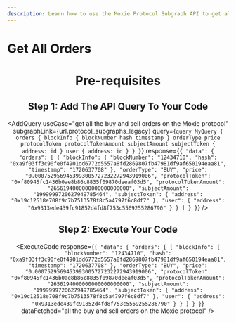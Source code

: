 ```yaml
---
description: Learn how to use the Moxie Protocol Subgraph API to get all buy and sell orders on the Moxie protocol.
---
```



# Get All Orders

<Header
  useCase="get all the buy and sell orders on the Moxie protocol"
  apiName="Moxie Protocol Subgraph"
/>

# Pre-requisites

<Prerequisites apiName="Moxie Protocol Subgraph" />

## Step 1: Add The API Query To Your Code

<AddQuery
  useCase="get all the buy and sell orders on the Moxie protocol"
  subgraphLink={url.protocol_subgraphs_legacy}
  query={`query MyQuery {
  orders {
    blockInfo {
      blockNumber
      hash
      timestamp
    }
    orderType
    price
    protocolToken
    protocolTokenAmount
    subjectAmount
    subjectToken {
      address: id
    }
    user {
      address: id
    }
  }
}`}
  response={`{
  "data": {
    "orders": [
      {
        "blockInfo": {
          "blockNumber": "12434710",
          "hash": "0xa9f03ff3c90fe0f4901dd6772d5557a8fd2869807fb47981df9af650194eaa81",
          "timestamp": "1720637708"
        },
        "orderType": "BUY",
        "price": "0.0007529569453993005727232272943919006",
        "protocolToken": "0xf80945fc1436b0ae8b86c8835f09870deeaf03d5",
        "protocolTokenAmount": "2656194000000000000000000",
        "subjectAmount": "1999999720627949785464",
        "subjectToken": {
          "address": "0x19c12518e708f9c7b7513578f8c5a4797f6c8df7"
        },
        "user": {
          "address": "0x9313ede439fc91852d4fd8f753c5569255286790"
        }
      }
    ]
  }
}`}
/>

## Step 2: Execute Your Code

<ExecuteCode
  response={`{
  "data": {
    "orders": [
      {
        "blockInfo": {
          "blockNumber": "12434710",
          "hash": "0xa9f03ff3c90fe0f4901dd6772d5557a8fd2869807fb47981df9af650194eaa81",
          "timestamp": "1720637708"
        },
        "orderType": "BUY",
        "price": "0.0007529569453993005727232272943919006",
        "protocolToken": "0xf80945fc1436b0ae8b86c8835f09870deeaf03d5",
        "protocolTokenAmount": "2656194000000000000000000",
        "subjectAmount": "1999999720627949785464",
        "subjectToken": {
          "address": "0x19c12518e708f9c7b7513578f8c5a4797f6c8df7"
        },
        "user": {
          "address": "0x9313ede439fc91852d4fd8f753c5569255286790"
        }
      }
    ]
  }
}`}
  dataFetched="all the buy and sell orders on the Moxie protocol"
/>

<DeveloperSupport />
